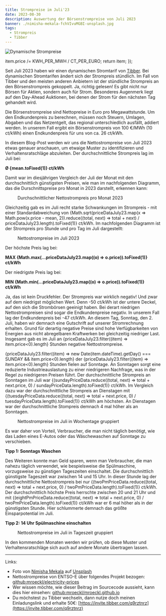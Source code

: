 ```yaml
---
title: Strompreise im Juli'23
date: 2023-08-30
description: Auswertung der Börsenstrompreise von Juli 2023
banner: ./nimisha-mekala-fchVIvuMGBI-unsplash.jpg
tags:
  - Strompreis
  - Tibber
---
```


![Dynamische Strompreise](./nimisha-mekala-fchVIvuMGBI-unsplash.jpg)


  item.price /= KWH_PER_MWH / CT_PER_EURO;
  return item;
});


Seit Juli 2023 haben wir einen dynamischen Stromtarif von [Tibber](https://invite.tibber.com/q9rztnrz).
Bei dynamischen Stromtarifen ändert sich der Strompreis stündlich.
Im Fall von Tibber und den meisten anderen Anbietern ist der stündliche Strompreis an den Börsenstrompreis gekoppelt.
Ja, richtig gelesen!
Es gibt nicht nur Börsen für Aktien, sondern auch für Strom.
Besonderes Augenmerk liegt auf den Day-Ahead Auktionen, bei denen der Strom für den nächsten Tag gehandelt wird.

Die Börsenstrompreise sind Nettopreise in Euro pro Megawattstunde.
Um den Endkundenpreis zu berechnen, müssen noch Steuern, Umlagen, Abgaben und das Netzentgelt, das regional unterschiedlich ausfällt, addiert werden.
In unserem Fall ergibt ein Börsenstrompreis von 100 €/MWh (10 ct/kWh) einen Endkundenpreis für uns von ca. 26 ct/kWh.

In diesem Blog-Post werden wir uns die Nettostrompreise von Juli 2023 etwas genauer anschauen, um etwaige Muster zu identifizieren und Verhaltensratschläge abzuleiten.
Der durchschnittliche Strompreis lag im Juli bei:

<p style={{ textAlign: "center" }}>
  <b>&#216; {mean.toFixed(1)} ct/kWh</b>
</p>

Damit war im diesjährigen Vergleich der Juli der Monat mit den durchschnittlich günstigsten Preisen, wie man im nachfolgenden Diagramm, das die Durschnittspreise pro Monat in 2023 darstellt, erkennen kann:

<figure>
  <PricesPerMonthChart data={priceData2023} months={[0, 1, 2, 3, 4, 5, 6]} />
  <figcaption>Durchschnittlicher Nettostrompreis pro Monat 2023</figcaption>
</figure>

Gleichzeitig gab es im Juli recht starke Schwankungen im Strompreis - mit einer Standardabweichung von {Math.sqrt(priceDataJuly23.map(x => Math.pow(x.price - mean, 2)).reduce((total, next) => total + next) / priceDataJuly23.length).toFixed(1)} ct/kWh.
Im nachfolgenden Diagramm ist der Strompreis pro Stunde und pro Tag im Juli dargestellt:

<figure>
  <PricesPerDayChart data={priceDataJuly23} />
  <figcaption>Nettostrompreise im Juli 2023</figcaption>
</figure>

Der höchste Preis lag bei:

<p style={{ textAlign: "center" }}>
  <b>MAX {Math.max(...priceDataJuly23.map((o) => o.price)).toFixed(1)} ct/kWh</b>
</p>

Der niedrigste Preis lag bei:

<p style={{ textAlign: "center" }}>
  <b>MIN {Math.min(...priceDataJuly23.map((o) => o.price)).toFixed(1)} ct/kWh</b>
</p>

Ja, das ist kein Druckfehler.
Der Strompreis war wirklich negativ!
Und zwar auf dem niedrigst möglichen Wert.
Denn -50 ct/kWh ist der untere Deckel, auf den sich die Strombörsen geeinigt haben.
Bei derart niedrigen Nettostrompreisen sind sogar die Endkundenpreise negativ.
In unserem Fall lag der Endkundenpreis bei -47 ct/kWh.
An diesem Tag, Sonntag, den 2. Juli, haben wir demnach eine Gutschrift auf unserer Stromrechnung erhalten.
Grund für derartig negative Preise sind hohe Verfügbarkeiten von Energien aus nicht abregelbaren Kraftwerken bei gleichzeitig niedriger Last.
Insgesamt gab es im Juli an {priceDataJuly23.filter((item) => item.price<0).length} Stunden negative Nettostrompreise.


{priceDataJuly23.filter((item) => new Date(item.dateTime).getDay() === SUNDAY && item.price<0).length} der {priceDataJuly23.filter((item) => item.price<0).length} Stunden fielen auf Sonntage.
An Sonntagen sorgt eine reduzierte Industrieauslastung zu einer niedrigeren Nachfrage, was in der Regel zu niedrigeren Preisen führt.
Der durchschnittliche Strompreis an Sonntagen im Juli war {(sundayPriceData.reduce((total, next) => total + next.price, 0) / sundayPriceData.length).toFixed(1)} ct/kWh.
Im Vergleich dazu war der durchschnittliche Strompreis an Dienstagen mit {(tuesdayPriceData.reduce((total, next) => total + next.price, 0) / tuesdayPriceData.length).toFixed(1)} ct/kWh am höchsten.
An Dienstagen war der durchschnittliche Stompreis demnach 4 mal höher als an Sonntagen.

<figure>
  <PricesPerWeekdayChart data={priceDataJuly23} />
  <figcaption>Nettostrompreise im Juli in Wochentage gruppiert</figcaption>
</figure>


Es war daher von Vorteil, Verbraucher, die man nicht täglich benötigt, wie das Laden eines E-Autos oder das Wäschewaschen auf Sonntage zu verschieben.

<p style={{ textAlign: "center", border: "2px solid lightblue" }}>
  <b>Tipp 1: Sonntags Waschen</b>
</p>

Des Weiteren konnte man Geld sparen, wenn man Verbraucher, die man nahezu täglich verwendet, wie bespielsweise die Spülmaschine, vorzugsweise zu günstigen Tageszeiten einschaltet.
Die durchschnittlich günstigste Tageszeit war zwischen 14 und 15 Uhr. In dieser Stunde lag der durchschnittliche Nettostrompreis bei nur {(twoPmPriceData.reduce((total, next) => total + next.price, 0) / twoPmPriceData.length).toFixed(1)} ct/kWh.
Der durchschnittlich höchste Preis herrschte zwischen 20 und 21 Uhr und mit {(eightPmPriceData.reduce((total, next) => total + next.price, 0) / twoPmPriceData.length).toFixed(1)} ct/kWh war er 6 mal höher als in der günstigsten Stunde.
Hier schlummerte demnach das größte Einsparpotential im Juli.

<p style={{ textAlign: "center", border: "2px solid lightblue" }}>
  <b>Tipp 2: 14 Uhr Spülmaschine einschalten</b>
</p>

<figure>
  <PricesPerHourChart data={priceDataJuly23} />
  <figcaption>Nettostrompreise im Juli in Tageszeit gruppiert</figcaption>
</figure>

In den kommenden Monaten werden wir prüfen, ob diese Muster und Verhaltensratschläge sich auch auf andere Monate übertragen lassen.

---

Links:

- Foto von [Nimisha Mekala](https://unsplash.com/de/@nimisha_mekala?utm_source=unsplash&utm_medium=referral&utm_content=creditCopyText) auf [Unsplash](https://unsplash.com/de/fotos/fchVIvuMGBI?utm_source=unsplash&utm_medium=referral&utm_content=creditCopyText)
- Nettostrompreise von ENTSO-E über folgendes Projekt bezogen: [github:mroeckl/electricity-prices](https://github.com/mroeckl/electricity-prices)
- Wer wissen möchte, wie dieser Beitrag im Sourcecode aussieht, kann dies hier einsehen: [github:mroeckl/mroeckl.github.io](https://github.com/mroeckl/mroeckl.github.io/tree/master/content/posts/2023/08/30)
- Du möchstest zu Tibber wechseln, dann nutze doch meinen Einladungslink und erhalte 50€: [https://invite.tibber.com/q9rztnrz](https://invite.tibber.com/q9rztnrz)
